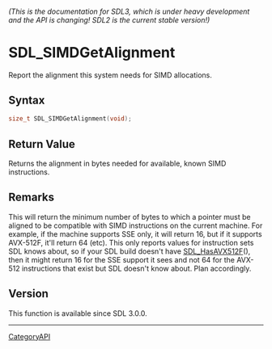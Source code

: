 ====== (This is the documentation for SDL3, which is under heavy development and the API is changing! SDL2 is the current stable version!) ======
= SDL_SIMDGetAlignment =

Report the alignment this system needs for SIMD allocations.

== Syntax ==

<syntaxhighlight lang='c'>
size_t SDL_SIMDGetAlignment(void);
</syntaxhighlight>

== Return Value ==

Returns the alignment in bytes needed for available, known SIMD
instructions.

== Remarks ==

This will return the minimum number of bytes to which a pointer must be
aligned to be compatible with SIMD instructions on the current machine. For
example, if the machine supports SSE only, it will return 16, but if it
supports AVX-512F, it'll return 64 (etc). This only reports values for
instruction sets SDL knows about, so if your SDL build doesn't have
[[SDL_HasAVX512F]](), then it might return 16 for the SSE support it sees
and not 64 for the AVX-512 instructions that exist but SDL doesn't know
about. Plan accordingly.

== Version ==

This function is available since SDL 3.0.0.

----
[[CategoryAPI]]


